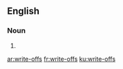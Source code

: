 {{also|writeoffs}}
==English==

===Noun===
{{head|en|noun plural form}}

# {{plural of|write-off|lang=en}}

[[ar:write-offs]]
[[fr:write-offs]]
[[ku:write-offs]]